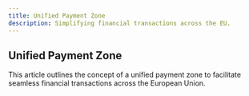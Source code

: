 ```yaml
---
title: Unified Payment Zone
description: Simplifying financial transactions across the EU.
---
```


## Unified Payment Zone

This article outlines the concept of a unified payment zone to facilitate seamless financial transactions across the European Union. 